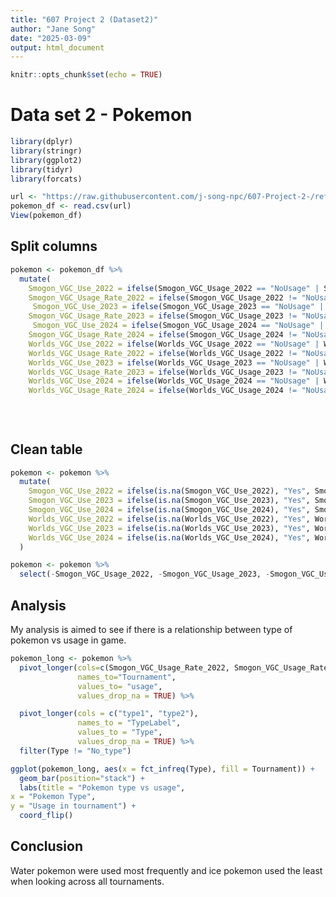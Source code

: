 ---
title: "607 Project 2 (Dataset2)"
author: "Jane Song"
date: "2025-03-09"
output: html_document
---

```{r setup, include=FALSE}
knitr::opts_chunk$set(echo = TRUE)
```


# Data set 2 - Pokemon 
```{r}
library(dplyr)
library(stringr)
library(ggplot2)
library(tidyr)
library(forcats)

url <- "https://raw.githubusercontent.com/j-song-npc/607-Project-2-/refs/heads/main/pokemon_competitive_analysis(1).csv"
pokemon_df <- read.csv(url) 
View(pokemon_df)
```

## Split columns
```{r}
pokemon <- pokemon_df %>%
  mutate(
    Smogon_VGC_Use_2022 = ifelse(Smogon_VGC_Usage_2022 == "NoUsage" | Smogon_VGC_Usage_2022 == 0, "NoUsage", NA),
    Smogon_VGC_Usage_Rate_2022 = ifelse(Smogon_VGC_Usage_2022 != "NoUsage" &  Smogon_VGC_Usage_2022 !=0, Smogon_VGC_Usage_2022, NA),
     Smogon_VGC_Use_2023 = ifelse(Smogon_VGC_Usage_2023 == "NoUsage" | Smogon_VGC_Usage_2023 == 0, "NoUsage", NA),
    Smogon_VGC_Usage_Rate_2023 = ifelse(Smogon_VGC_Usage_2023 != "NoUsage" &  Smogon_VGC_Usage_2023 !=0, Smogon_VGC_Usage_2023, NA), 
     Smogon_VGC_Use_2024 = ifelse(Smogon_VGC_Usage_2024 == "NoUsage" | Smogon_VGC_Usage_2024 == 0, "NoUsage", NA),
    Smogon_VGC_Usage_Rate_2024 = ifelse(Smogon_VGC_Usage_2024 != "NoUsage" &  Smogon_VGC_Usage_2024 !=0, Smogon_VGC_Usage_2024, NA),
    Worlds_VGC_Use_2022 = ifelse(Worlds_VGC_Usage_2022 == "NoUsage" | Worlds_VGC_Usage_2022 == 0, "NoUsage", NA),
    Worlds_VGC_Usage_Rate_2022 = ifelse(Worlds_VGC_Usage_2022 != "NoUsage" &  Worlds_VGC_Usage_2022 !=0, Worlds_VGC_Usage_2022, NA),
    Worlds_VGC_Use_2023 = ifelse(Worlds_VGC_Usage_2023 == "NoUsage" | Worlds_VGC_Usage_2023 == 0, "NoUsage", NA),
    Worlds_VGC_Usage_Rate_2023 = ifelse(Worlds_VGC_Usage_2023 != "NoUsage" &  Worlds_VGC_Usage_2023 !=0, Worlds_VGC_Usage_2023, NA),
    Worlds_VGC_Use_2024 = ifelse(Worlds_VGC_Usage_2024 == "NoUsage" | Worlds_VGC_Usage_2024 == 0, "NoUsage", NA),
    Worlds_VGC_Usage_Rate_2024 = ifelse(Worlds_VGC_Usage_2024 != "NoUsage" &  Worlds_VGC_Usage_2024 !=0, Worlds_VGC_Usage_2024, NA))
                        
    
  
```

## Clean table
```{r}
pokemon <- pokemon %>%
  mutate(
    Smogon_VGC_Use_2022 = ifelse(is.na(Smogon_VGC_Use_2022), "Yes", Smogon_VGC_Use_2022),
    Smogon_VGC_Use_2023 = ifelse(is.na(Smogon_VGC_Use_2023), "Yes", Smogon_VGC_Use_2023),
    Smogon_VGC_Use_2024 = ifelse(is.na(Smogon_VGC_Use_2024), "Yes", Smogon_VGC_Use_2024),
    Worlds_VGC_Use_2022 = ifelse(is.na(Worlds_VGC_Use_2022), "Yes", Worlds_VGC_Use_2022),
    Worlds_VGC_Use_2023 = ifelse(is.na(Worlds_VGC_Use_2023), "Yes", Worlds_VGC_Use_2023),
    Worlds_VGC_Use_2024 = ifelse(is.na(Worlds_VGC_Use_2024), "Yes", Worlds_VGC_Use_2024),
  )

pokemon <- pokemon %>%
  select(-Smogon_VGC_Usage_2022, -Smogon_VGC_Usage_2023, -Smogon_VGC_Usage_2024, -Worlds_VGC_Usage_2022, -Worlds_VGC_Usage_2023, -Worlds_VGC_Usage_2024) 
```

## Analysis 
My analysis is aimed to see if there is a relationship between type of pokemon vs usage in game. 

```{r}
pokemon_long <- pokemon %>%
  pivot_longer(cols=c(Smogon_VGC_Usage_Rate_2022, Smogon_VGC_Usage_Rate_2023, Smogon_VGC_Usage_Rate_2024, Worlds_VGC_Usage_Rate_2022, Worlds_VGC_Usage_Rate_2023, Worlds_VGC_Usage_Rate_2024), 
               names_to="Tournament",
               values_to= "usage",
               values_drop_na = TRUE) %>%

  pivot_longer(cols = c("type1", "type2"),  
               names_to = "TypeLabel",      
               values_to = "Type",
               values_drop_na = TRUE) %>%
  filter(Type != "No_type")

ggplot(pokemon_long, aes(x = fct_infreq(Type), fill = Tournament)) + 
  geom_bar(position="stack") +
  labs(title = "Pokemon type vs usage",
x = "Pokemon Type",
y = "Usage in tournament") + 
  coord_flip()

```

## Conclusion

Water pokemon were used most frequently and ice pokemon used the least when looking across all tournaments. 